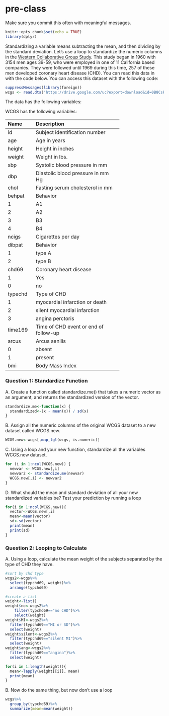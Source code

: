 # pre-class


Make sure you commit this often with meaningful messages. 



```r
knitr::opts_chunk$set(echo = TRUE)
library(dplyr)
```








Standardizing a variable means subtracting the mean, and then dividing by the standard deviation. Let’s use a loop to standardize the numeric columns in the [Western Collaborative Group Study](https://clinicaltrials.gov/ct2/show/NCT00005174). This study began in 1960 with 3154 men ages 39-59, who were employed in one of 11 California based companies. They were followed until 1969 during this time, 257 of these men developed coronary heart disease (CHD). You can read this data in with the code below. You can access this dataset with the following code:

```R

suppressMessages(library(foreign))
wcgs <- read.dta("https://drive.google.com/uc?export=download&id=0B8CsRLdwqzbzYWxfN3ExQllBQkU")
```

The data has the following variables:



WCGS has the following variables:

-----------------------------------------------------------
Name    Description
------- -------------------------------------------
id      Subject identification number

age     Age in years

height  Height in inches

weight  Weight in lbs.

sbp     Systolic blood pressure in mm 

dbp     Diastolic blood pressure in mm Hg

chol    Fasting serum cholesterol in mm 

behpat  Behavior

  1       A1

  2       A2

  3       B3

  4       B4

ncigs   Cigarettes per day

dibpat  Behavior

1       type A

2       type B

chd69   Coronary heart disease

1       Yes

0       no

typechd Type of CHD

1       myocardial infarction or death

2       silent myocardial infarction

3       angina perctoris

time169 Time of CHD event or end of follow-up

arcus   Arcus senilis

0       absent

1       present

bmi     Body Mass Index
-----------------------------------------------------------




### Question 1: Standardize Function

A. Create a function called standardize.me() that takes a numeric vector as an argument, and returns the standardized version of the vector. 
```r
standardize.me<-function(x) {
  standardized<-(x - mean(x)) / sd(x)
}
```

B. Assign all the numeric columns of the original WCGS dataset to a new dataset called WCGS.new.
```r
WCGS.new<-wcgs[,map_lgl(wcgs, is.numeric)]
```
C. Using a loop and your new function, standardize all the variables WCGS.new dataset.
```r
for (i in 1:ncol(WCGS.new)) {
  newvar <- WCGS.new[,i]
  newvar2 <- standardize.me(newvar)
  WCGS.new[,i] <- newvar2
}
```

D. What should the mean and standard deviation of all your new standardized variables be? Test your prediction by running a loop
```r
for(i in 1:ncol(WCGS.new)){
  vector<-WCGS.new[,i]
  mean<-mean(vector)
  sd<-sd(vector)
  print(mean)
  print(sd)
}
```



### Question 2: Looping to Calculate

A. Using a loop, calculate the mean weight of the subjects separated by the type of CHD they have.
```r
#sort by chd type
wcgs2<-wcgs%>%
  select(typchd69, weight)%>%
  arrange(typchd69)

#create a list
weight<-list()
weight$no<-wcgs2%>%  
    filter(typchd69=="no CHD")%>%
    select(weight)
weight$MI<-wcgs2%>%
  filter(typchd69=="MI or SD")%>%
  select(weight)
weight$silent<-wcgs2%>% 
  filter(typchd69=="silent MI")%>%
  select(weight)
weight$ang<-wcgs2%>%
  filter(typchd69=="angina")%>%
  select(weight)

for(i in 1:length(weight)){
  mean<-lapply(weight[[i]], mean)
  print(mean)
}

```

B. Now do the same thing, but now don’t use a loop
```r
wcgs%>%
  group_by(typchd69)%>%
  summarize(mean=mean(weight))
```


